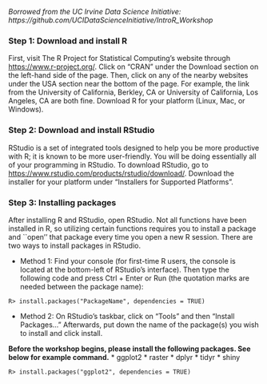 *Borrowed from the UC Irvine Data Science Initiative: https://github.com/UCIDataScienceInitiative/IntroR_Workshop*

### Step 1: Download and install R
First, visit The R Project for Statistical Computing's website through <https://www.r-project.org/>. Click on "CRAN" under the Download section on the left-hand side of the page. Then, click on any of the nearby websites under the USA section near the bottom of the page. For example, the link from the University of California, Berkley, CA or University of California, Los Angeles, CA are both fine. Download R for your platform (Linux, Mac, or Windows).


### Step 2: Download and install RStudio
RStudio is a set of integrated tools designed to help you be more productive with R; it is known to be more user-friendly. You will be doing essentially all of your programming in RStudio. To download RStudio, go to <https://www.rstudio.com/products/rstudio/download/>. Download the installer for your platform under "Installers for Supported Platforms".

### Step 3: Installing packages
After installing R and RStudio, open RStudio. Not all functions have been installed in R, so utilizing certain functions requires you to install a package and ``open'' that package every time you open a new R session. There are two ways to install packages in RStudio.

* Method 1: Find your console (for first-time R users, the console is located at the bottom-left of RStudio's interface). Then type the following code and press Ctrl + Enter or Run (the quotation marks are needed between the package name):

```
R> install.packages("PackageName", dependencies = TRUE)
```

* Method 2: On RStudio's taskbar, click on "Tools" and then "Install Packages..." Afterwards, put down the name of the package(s) you wish to install and click install.

**Before the workshop begins, please install the following packages. See below for example command.**
* ggplot2
* raster
* dplyr
* tidyr
* shiny

```
R> install.packages("ggplot2", dependencies = TRUE)
```
